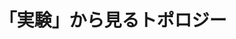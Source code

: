 ﻿---
title: "「実験」から見るトポロジー"
category: "理学院"
vol: 49
interviewee: "小島 定吉 "
url: ""
tags: ["コンピュータ","計算","実験","数学","シミュレーション"]
pdf: "49-3.pdf"
career: ""
preface: "多面体や球はすべて「同じ」ものとみなし、それらに共通する性質を調べていく数学の研究をトポロジーという。ここ小島研では、コンピュータを用いた大規模な計算やシミュレーションを積極的に活用し、様々なトポロジーの問題を研究している。"
---
